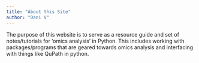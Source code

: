 ```yaml
---
title: "About this Site"
author: "Dani V"
---
```


The purpose of this website is to serve as a resource guide and set of notes/tutorials for 'omics analysis' in Python. This includes working with packages/programs that are geared towards omics analysis and interfacing with things like QuPath in python. 


